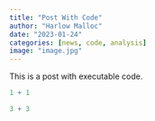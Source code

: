 ```yaml
---
title: "Post With Code"
author: "Harlow Malloc"
date: "2023-01-24"
categories: [news, code, analysis]
image: "image.jpg"
---
```


This is a post with executable code.

```r
1 + 1
```

```r
3 + 3
```
